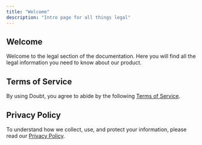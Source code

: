 ```yaml
---
title: "Welcome"
description: "Intro page for all things legal"
---
```


## Welcome

Welcome to the legal section of the documentation. Here you will find all the legal information you need to know about our product.

## Terms of Service

By using Doubt, you agree to abide by the following [Terms of Service](/legal/terms).

## Privacy Policy

To understand how we collect, use, and protect your information, please read our [Privacy Policy](/legal/privacy).

```

```
